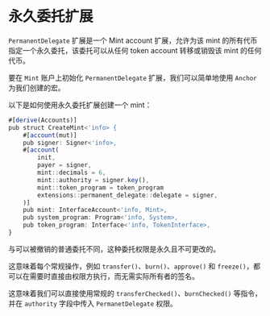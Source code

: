 
# 永久委托扩展

`PermanentDelegate` 扩展是一个 Mint account 扩展，允许为该 mint 的所有代币指定一个永久委托，该委托可以从任何 token account 转移或销毁该 mint 的任何代币。

<ArticleSection name="初始化 Mint Account" id="initializing-the-mint-account" level="h2" />

要在 `Mint` 账户上初始化 `PermanentDelegate` 扩展，我们可以简单地使用 `Anchor` 为我们创建的宏。

以下是如何使用永久委托扩展创建一个 mint：

```ts
#[derive(Accounts)]
pub struct CreateMint<'info> {
    #[account(mut)]
    pub signer: Signer<'info>,
    #[account(
        init,
        payer = signer,
        mint::decimals = 6,
        mint::authority = signer.key(),
        mint::token_program = token_program
        extensions::permanent_delegate::delegate = signer,
    )]
    pub mint: InterfaceAccount<'info, Mint>,
    pub system_program: Program<'info, System>,
    pub token_program: Interface<'info, TokenInterface>,
}
```

<ArticleSection name="权限操作" id="permissioned-actions" level="h2" />

与可以被撤销的普通委托不同，这种委托权限是永久且不可更改的。

这意味着每个常规操作，例如 `transfer()`、`burn()`、`approve()` 和 `freeze()`，都可以在需要时直接由权限方执行，而无需实际所有者的签名。

这意味着我们可以直接使用常规的 `transferChecked()`、`burnChecked()` 等指令，并在 `authority` 字段中传入 `PermanetDelegate` 权限。
